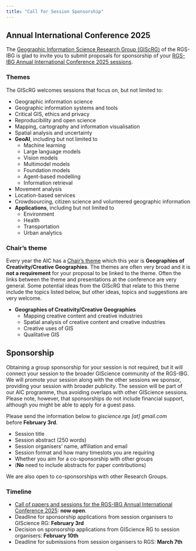```yaml
---
title: "Call for Session Sponsorship"
---
```


## Annual International Conference 2025

The [Geographic Information Science Research Group (GIScRG)](https://giscience-rgs.github.io/) of the RGS-IBG is glad to invite you to submit proposals for sponsorship of your [RGS-IBG Annual International Conference 2025 sessions](https://www.rgs.org/research/annual-international-conference/call-for-sessions-papers-and-posters/guidance-for-session-organisers). 

### Themes

The GIScRG welcomes sessions that focus on, but not limited to:

- Geographic information science 
- Geographic information systems and tools
- Critical GIS, ethics and privacy
- Reproducibility and open science
- Mapping, cartography and information visualisation
- Spatial analysis and uncertainty
- **GeoAI**, including but not limited to
    - Machine learning
    - Large language models
    - Vision models
    - Multimodel models
    - Foundation models 
    - Agent-based modelling
    - Information retrieval
- Movement analysis
- Location-based services
- Crowdsourcing, citizen science and volunteered geographic information
- **Applications**, including but not limited to
    - Environment
    - Health
    - Transportation
    - Urban analytics

### Chair's theme

Every year the AIC has a [Chair's theme](https://www.rgs.org/research/annual-international-conference/chairs-theme) which this year is **Geographies of Creativity/Creative Geographies**. The themes are often very broad and it is **not a requirement** for your proposal to be linked to the theme. Often the links between the theme and presentations at the conference are very general. Some potential ideas from the GIScRG that relate to this theme include the topics listed below, but other ideas, topics and suggestions are very welcome.

- **Geographies of Creativity/Creative Geographies**
    - Mapping creative content and creative industries
    - Spatial analysis of creative content and creative industries
    - Creative uses of GIS
    - Qualitative GIS

## Sponsorship

Obtaining a group sponsorship for your session is not required, but it will connect your session to the broader GIScience community of the RGS-IBG. We will promote your session along with the other sessions we sponsor, providing your session with broader publicity. The session will be part of our AIC programme, thus avoiding overlaps with other GIScience sessions. Please note, however, that sponsorships do not include financial support, although you might be able to apply for a guest pass.

Please send the information below to _giscience.rgs \[at\] gmail.com_ before **February 3rd**.

- Session title
- Session abstract (250 words)
- Session organisers’ name, affiliation and email
- Session format and how many timeslots you are requiring
- Whether you aim for a co-sponsorship with other groups
- (**No** need to include abstracts for paper contributions)

We are also open to co-sponsorships with other Research Groups.

### Timeline

- [Call of papers and sessions for the RGS-IBG Annual International Conference 2025](https://www.rgs.org/research/annual-international-conference/call-for-sessions-papers-and-posters): **now open**.
- Deadline for sponsorship applications from session organisers to GIScience RG: **February 3rd**
- Decision on sponsorship applications from GIScience RG to session organisers: **February 10th**
- Deadline for submissions from session organisers to RGS: **March 7th**
